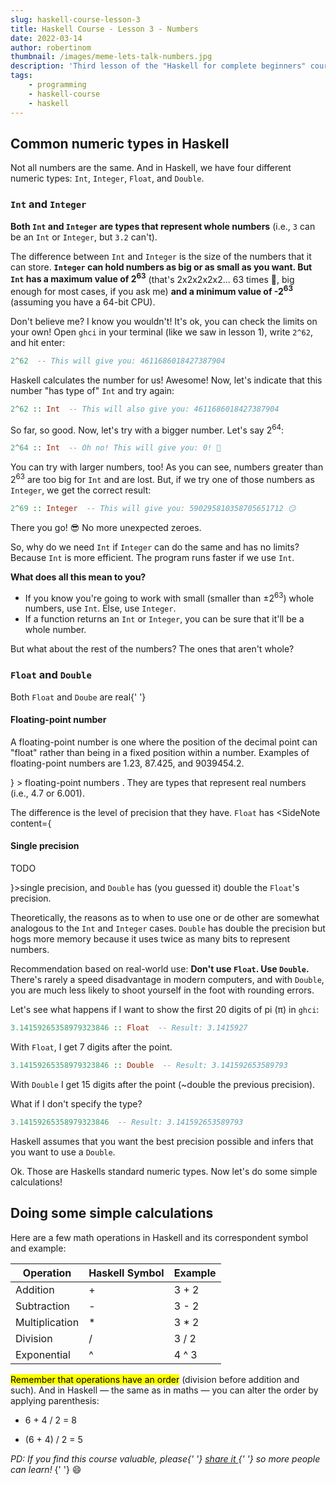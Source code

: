 ```yaml
---
slug: haskell-course-lesson-3
title: Haskell Course - Lesson 3 - Numbers
date: 2022-03-14
author: robertinom
thumbnail: /images/meme-lets-talk-numbers.jpg
description: 'Third lesson of the "Haskell for complete beginners" course. The Haskell numbers.'
tags:
    - programming
    - haskell-course
    - haskell
---
```


## Common numeric types in Haskell

Not all numbers are the same. And in Haskell, we have four different numeric types: `Int`, `Integer`, `Float`, and `Double`.

### `Int` and `Integer`

**Both `Int` and `Integer` are types that represent whole numbers** (i.e., `3` can be an `Int` or `Integer`, but `3.2` can't).

The difference between `Int` and `Integer` is the size of the numbers that it can store. **`Integer` can hold numbers as big or as small as you want. But `Int` has a maximum value of 2<sup>63</sup>** (that's 2x2x2x2x2... 63 times 👀, big enough for most cases, if you ask me) **and a minimum value of -2<sup>63</sup>** (assuming you have a 64-bit CPU).

Don't believe me? I know you wouldn't! It's ok, you can check the limits on your own! Open `ghci` in your terminal (like we saw in lesson 1), write `2^62`, and hit enter:

```hs
2^62  -- This will give you: 4611686018427387904
```

Haskell calculates the number for us! Awesome! Now, let's indicate that this number "has type of" `Int` and try again:

```hs
2^62 :: Int  -- This will also give you: 4611686018427387904
```

So far, so good. Now, let's try with a bigger number. Let's say 2<sup>64</sup>:

```hs
2^64 :: Int  -- Oh no! This will give you: 0! 👀
```

You can try with larger numbers, too! As you can see, numbers greater than 2<sup>63</sup> are too big for `Int` and are lost. But, if we try one of those numbers as `Integer`, we get the correct result:

```hs
2^69 :: Integer  -- This will give you: 590295810358705651712 😏
```

There you go! 😎 No more unexpected zeroes.

So, why do we need `Int` if `Integer` can do the same and has no limits? Because `Int` is more efficient. The program runs faster if we use `Int`.

**What does all this mean to you?**

-   If you know you're going to work with small (smaller than ±2<sup>63</sup>) whole numbers, use `Int`. Else, use `Integer`.
-   If a function returns an `Int` or `Integer`, you can be sure that it'll be a whole number.

But what about the rest of the numbers? The ones that aren't whole?

### `Float` and `Double`

<p>
	Both <code>Float</code> and <code>Doube</code> are real{' '}
	<SideNote
		content={
			<div>
				<h4>Floating-point number</h4>
				<p>
					A floating-point number is one where the position of the
					decimal point can "float" rather than being in a fixed
					position within a number. Examples of floating-point numbers
					are 1.23, 87.425, and 9039454.2.
				</p>
			</div>
		}
	>
		floating-point numbers
	</SideNote>
	. They are types that represent real numbers (i.e., 4.7 or 6.001).
</p>

The difference is the level of precision that they have. `Float` has <SideNote content={<div><h4>Single precision</h4><p>TODO</p></div>}>single precision</SideNote>, and `Double` has (you guessed it) double the `Float`'s precision.

Theoretically, the reasons as to when to use one or de other are somewhat analogous to the `Int` and `Integer` cases. `Double` has double the precision but hogs more memory because it uses twice as many bits to represent numbers.

Recommendation based on real-world use: **Don't use `Float`. Use `Double`.** There's rarely a speed disadvantage in modern computers, and with `Double`, you are much less likely to shoot yourself in the foot with rounding errors.

Let's see what happens if I want to show the first 20 digits of pi (π) in `ghci`:

```hs
3.14159265358979323846 :: Float  -- Result: 3.1415927
```

With `Float`, I get 7 digits after the point.

```hs
3.14159265358979323846 :: Double  -- Result: 3.141592653589793
```

With `Double` I get 15 digits after the point (~double the previous precision).

What if I don't specify the type?

```hs
3.14159265358979323846  -- Result: 3.141592653589793
```

Haskell assumes that you want the best precision possible and infers that you want to use a `Double`.

Ok. Those are Haskells standard numeric types. Now let's do some simple calculations!

## Doing some simple calculations

Here are a few math operations in Haskell and its correspondent symbol and example:

| Operation      | Haskell Symbol | Example |
| -------------- | -------------- | ------- |
| Addition       | +              | 3 + 2   |
| Subtraction    | -              | 3 - 2   |
| Multiplication | \*             | 3 \* 2  |
| Division       | /              | 3 / 2   |
| Exponential    | ^              | 4 ^ 3   |

<p>
	<mark>Remember that operations have an order</mark> (division before
	addition and such). And in Haskell — the same as in maths — you can alter
	the order by applying parenthesis:
</p>

-   6 + 4 / 2 = 8

-   (6 + 4) / 2 = 5

<p
	style={{
		backgroundColor: '#dbd6fb',
		padding: '0.5rem 1rem',
		borderRadius: '4px',
		color: '#733de4',
	}}
>
	<i>
		PD: If you find this course valuable, please{' '}
		<a
			href='https://twitter.com/share?url=https://robertinom.com/posts/haskell-course-lesson-0'
			target='_blank'
		>
			share it
		</a>{' '}
		so more people can learn!
	</i>{' '}
	😄
</p>

<LessonNavigationButtons />
